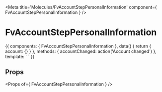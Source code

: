 
<Meta title='Molecules/FvAccountStepPersonalInformation' component={ FvAccountStepPersonalInformation } />

# FvAccountStepPersonalInformation

<Canvas>
<Story name='Common' height='150px'>{{
  components: { FvAccountStepPersonalInformation },
  data() {
    return {
      account: {}
    }
  },
  methods: {
    accountChanged: action('Account changed')
  },
  template: `<FvAccountStepPersonalInformation
    :account="account"
    @account:changed="accountChanged"
  >
  </FvAccountStepPersonalInformation>`
}}</Story>
</Canvas>

## Props

<Props of={ FvAccountStepPersonalInformation } />
